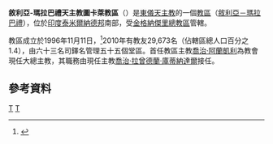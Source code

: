 {{Infobox Roman Catholic diocese
|Roman Catholic Diocese of = 敘利亞-瑪拉巴禮天主教<br>圖卡萊教區
|Latin name of diocese = Eparchia Thuckalayensis
|image = 
|caption = 
|location = [[印度|印度]]
|territory = [[泰米爾納德邦|泰米爾納德邦]]南部
|population =29,673
|rite = [[敘利亞－瑪拉巴禮教會|敘利亞－瑪拉巴禮]]
|patron = 
|province = 金格納傑里
|established = 1996年
|cathedral = 
|co-cathedral =
|leadership =主教
|website = 
|pope = 
|metropolitan = 
|ordinary = 喬治·拉曾德蘭·庫蒂納達爾
|coadjutor archbishop =
|coadjutor bishop =
|auxiliary =
|emeritus =
}}

'''敘利亞-瑪拉巴禮天主教圖卡萊教區'''（{{lang-la|Eparchia Thuckalayensis}}）是[[東儀天主教|東儀天主教]]的一個[[教區|教區]]（[[敘利亞－瑪拉巴禮教會|敘利亞－瑪拉巴禮]]），位於[[印度|印度]][[泰米爾納德邦|泰米爾納德邦]]南部，受[[敘利亞-瑪拉巴禮天主教金格納傑里總教區|金格納傑里總教區]]管轄。

教區成立於1996年11月11日，<ref>{{Cite web |url=http://www.vatican.va/holy_father/john_paul_ii/apost_constitutions/documents/hf_jp-ii_apc_19961111_thuckalayensis_lt.html |title=升為教區的宗座憲令 |accessdate=2013-12-15 |archive-date=2013-12-15 |archive-url=https://web.archive.org/web/20131215051150/http://www.vatican.va/holy_father/john_paul_ii/apost_constitutions/documents/hf_jp-ii_apc_19961111_thuckalayensis_lt.html |dead-url=no }}</ref>2010年有教友29,673名（佔轄區總人口百分之1.4），由六十三名司鐸名管理五十五個堂區。首任教區主教[[喬治·阿蘭凱利|喬治·阿蘭凱利]]為教會現任大總主教，其職務由現任主教[[喬治·拉曾德蘭·庫蒂納達爾|喬治·拉曾德蘭·庫蒂納達爾]]接任。

==參考資料==
{{reflist}}
{{敘利亞-瑪拉巴禮天主教教區}}
[[Category:印度天主教教區|T]]
[[Category:敘利亞-瑪拉巴禮天主教教區|T]]